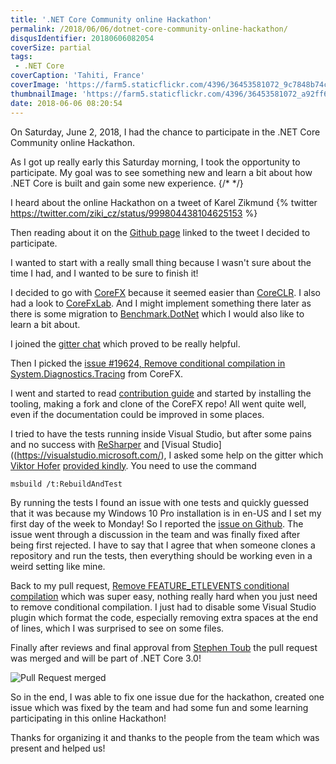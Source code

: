 ```yaml
---
title: '.NET Core Community online Hackathon'
permalink: /2018/06/06/dotnet-core-community-online-hackathon/
disqusIdentifier: 20180606082054
coverSize: partial
tags:
 - .NET Core
coverCaption: 'Tahiti, France'
coverImage: 'https://farm5.staticflickr.com/4396/36453581072_9c7848b74c_h.jpg'
thumbnailImage: 'https://farm5.staticflickr.com/4396/36453581072_a92ff68f56_q.jpg'
date: 2018-06-06 08:20:54
---
```

On Saturday, June 2, 2018, I had the chance to participate in the .NET Core Community online Hackathon.

As I got up really early this Saturday morning, I took the opportunity to participate. My goal was to see something new and learn a bit about how .NET Core is built and gain some new experience.
{/* <!-- more --> */}

I heard about the online Hackathon on a tweet of Karel Zikmund {% twitter https://twitter.com/ziki_cz/status/999804438104625153 %}

Then reading about it on the [Github page](https://github.com/dotnet/corefx/wiki/Hackathon) linked to the tweet I decided to participate.

I wanted to start with a really small thing because I wasn't sure about the time I had, and I wanted to be sure to finish it!

I decided to go with [CoreFX](https://github.com/dotnet/corefx/blob/master/README.md) because it seemed easier than [CoreCLR](https://github.com/dotnet/coreclr/blob/master/README.md). I also had a look to [CoreFxLab](https://github.com/dotnet/corefxlab/blob/master/README.md). And I might implement something there later as there is some migration to [Benchmark.DotNet](https://benchmarkdotnet.org/) which I would also like to learn a bit about.

I joined the [gitter chat](https://gitter.im/dotnet/corefx-hackathon?utm_source=badge&utm_medium=badge&utm_campaign=pr-badge) which proved to be really helpful.

Then I picked the [issue #19624, Remove conditional compilation in System.Diagnostics.Tracing](https://github.com/dotnet/corefx/issues/19624) from CoreFX.

I went and started to read [contribution guide](https://github.com/dotnet/corefx/wiki/New-contributor-Docs#contributing-guide) and started by installing the tooling, making a fork and clone of the CoreFX repo! All went quite well, even if the documentation could be improved in some places.

I tried to have the tests running inside Visual Studio, but after some pains and no success with [ReSharper](https://www.jetbrains.com/resharper/?fromMenu) and [Visual Studio]((https://visualstudio.microsoft.com/), I asked some help on the gitter which [Viktor Hofer](https://github.com/ViktorHofer) [provided kindly](https://gitter.im/dotnet/corefx-hackathon?at=5b1259f5f9f2e56cf234c485). You need to use the command 

```shell data-alt="Running tests from MSBuild"
msbuild /t:RebuildAndTest
```

By running the tests I found an issue with one tests and quickly guessed that it was because my Windows 10 Pro installation is in en-US and I set my first day of the week to Monday! So I reported the [issue on Github](https://github.com/dotnet/corefx/issues/30074). The issue went through a discussion in the team and was finally fixed after being first rejected. I have to say that I agree that when someone clones a repository and run the tests, then everything should be working even in a weird setting like mine.

Back to my pull request, [Remove FEATURE_ETLEVENTS conditional compilation](https://github.com/dotnet/corefx/pull/30071) which was super easy, nothing really hard when you just need to remove conditional compilation. I just had to disable some Visual Studio plugin which format the code, especially removing extra spaces at the end of lines, which I was surprised to see on some files.

Finally after reviews and final approval from [Stephen Toub](https://github.com/stephentoub) the pull request was merged and will be part of .NET Core 3.0!

![Pull Request merged](https://farm2.staticflickr.com/1839/29090676488_e79f80d854_o.png)

So in the end, I was able to fix one issue due for the hackathon, created one issue which was fixed by the team and had some fun and some learning participating in this online Hackathon!

Thanks for organizing it and thanks to the people from the team which was present and helped us!
